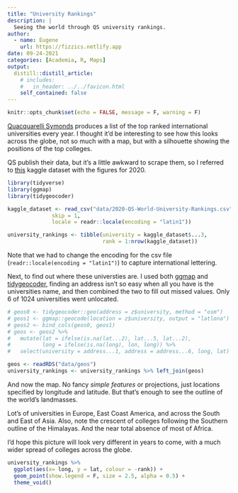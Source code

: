 ```yaml
---
title: "University Rankings"
description: |
  Seeing the world through QS university rankings.
author:
  - name: Eugene
    url: https://fizzics.netlify.app
date: 09-24-2021
categories: [Academia, R, Maps]
output:
  distill::distill_article:    
    # includes:
    #   in_header: ../../favicon.html
    self_contained: false
---
```



```r
knitr::opts_chunk$set(echo = FALSE, message = F, warning = F)
```

[Quacquarelli Symonds](https://www.topuniversities.com/) produces a list of the top ranked international universities every year. I thought it'd be interesting to see how this looks across the globe, not so much with a map, but with a silhouette showing the positions of the top colleges.

QS publish their data, but it's a little awkward to scrape them, so I referred to [this](https://www.kaggle.com/divyansh22/qs-world-university-rankings) kaggle dataset with the figures for 2020.

```r
library(tidyverse)
library(ggmap)
library(tidygeocoder)
```

```r
kaggle_dataset <- read_csv("data/2020-QS-World-University-Rankings.csv",
              skip = 1,
              locale = readr::locale(encoding = "latin1"))

university_rankings <- tibble(university = kaggle_dataset$...3, 
                              rank = 1:nrow(kaggle_dataset))
```

Note that we had to change the encoding for the csv file (`readr::locale(encoding = "latin1")`) to capture international lettering.

Next, to find out where these universties are. I used both [ggmap](http://journal.r-project.org/archive/2013-1/kahle-wickham.pdf) and [tidygeocoder](https://CRAN.R-project.org/package=tidygeocoder), finding an address isn't so easy when all you have is the universities name, and then combined the two to fill out missed values. Only 6 of 1024 universities went unlocated.

```r
# geos0 <- tidygeocoder::geo(address = z$university, method = "osm")
# geos1 <- ggmap::geocode(location = z$university, output = "latlona")
# geos2 <- bind_cols(geos0, geos1)
# geos <- geos2 %>%
#   mutate(lat = ifelse(is.na(lat...2), lat...5, lat...2),
#          long = ifelse(is.na(long), lon, long)) %>%
#   select(university = address...1, address = address...6, long, lat)

geos <- readRDS("data/geos")
university_rankings <- university_rankings %>% left_join(geos)
```

And now the map. No fancy _simple features_ or projections, just locations specified by longitude and latitude. But that's enough to see the outline of the world's landmasses. 

Lot's of universities in Europe, East Coast America, and across the South and East of Asia. Also, note the crescent of colleges following the Southern outline of the Himalayas. And the near total absence of most of Africa.

I'd hope this picture will look very different in years to come, with a much wider spread of colleges across the globe.

```r
university_rankings %>% 
  ggplot(aes(x= long, y = lat, colour = -rank)) + 
  geom_point(show.legend = F, size = 2.5, alpha = 0.5) + 
  theme_void()
```
